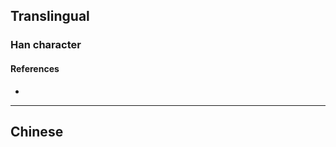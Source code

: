 {{character info/new}}
{{also|嘖}}
==Translingual==

===Han character===
{{Han char|rn=30|rad=口|as=08|sn=11|four=|canj=RQMO|ids=⿰口责}}

====References====
* {{Han ref|kx=0196.261|hdz=10635.120|uh=5567|ud=21863}}

----

==Chinese==
{{zh-see|嘖}}